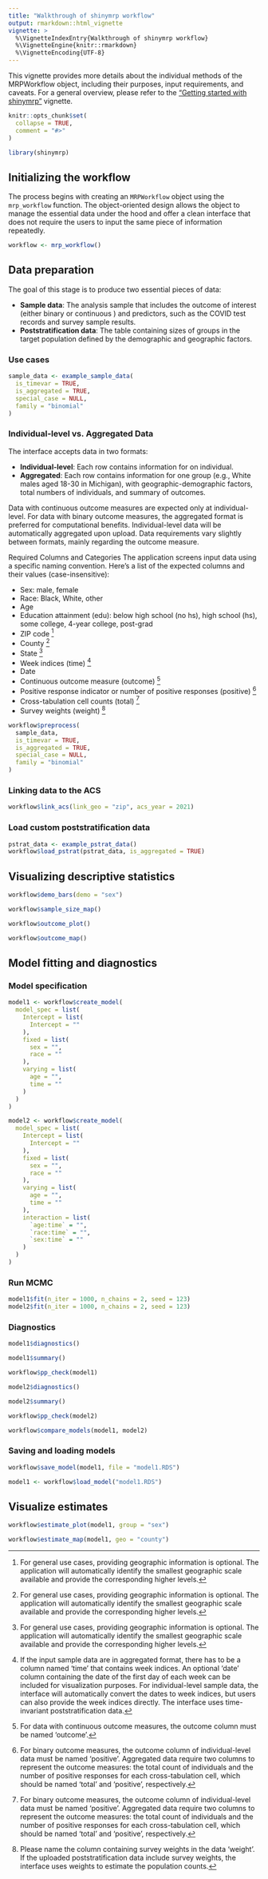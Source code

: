 ```yaml
---
title: "Walkthrough of shinymrp workflow"
output: rmarkdown::html_vignette
vignette: >
  %\VignetteIndexEntry{Walkthrough of shinymrp workflow}
  %\VignetteEngine{knitr::rmarkdown}
  %\VignetteEncoding{UTF-8}
---
```


This vignette provides more details about the individual methods of the MRPWorkflow object, including their purposes, input requirements, and caveats. For a general overview, please refer to the ["Getting started with shinymrp"](https://mrp-interface.github.io/shinymrp/articles/getting-started.html) vignette.

```r
knitr::opts_chunk$set(
  collapse = TRUE,
  comment = "#>"
)
```

```r
library(shinymrp)
```

## Initializing the workflow

The process begins with creating an `MRPWorkflow` object using the `mrp_workflow` function. The object-oriented design allows the object to manage the essential data under the hood and offer a clean interface that does not require the users to input the same piece of information repeatedly.

```r
workflow <- mrp_workflow()
```

## Data preparation

The goal of this stage is to produce two essential pieces of data:

- **Sample data**: The analysis sample that includes the outcome of interest (either binary or continuous ) and predictors, such as the COVID test records and survey sample results.
- **Poststratification data**: The table containing sizes of groups in the target population defined by the demographic and geographic factors.

### Use cases

```r
sample_data <- example_sample_data(
  is_timevar = TRUE,
  is_aggregated = TRUE,
  special_case = NULL,
  family = "binomial"
)
```

### Individual-level vs. Aggregated Data

The interface accepts data in two formats:

- **Individual-level**: Each row contains information for on individual.
- **Aggregated**: Each row contains information for one group (e.g., White males aged 18-30 in Michigan), with geographic-demographic factors, total numbers of individuals, and summary of outcomes.

Data with continuous outcome measures are expected only at individual-level. For data with binary outcome measures, the aggregated format is preferred for computational benefits. Individual-level data will be automatically aggregated upon upload. Data requirements vary slightly between formats, mainly regarding the outcome measure.

Required Columns and Categories
The application screens input data using a specific naming convention. Here's a list of the expected columns and their values (case-insensitive):

- Sex: male, female
- Race: Black, White, other
- Age
- Education attainment (edu): below high school (no hs), high school (hs), some college, 4-year college, post-grad
- ZIP code [^geo]
- County [^geo]
- State [^geo]
- Week indices (time) [^time]
- Date
- Continuous outcome measure (outcome) [^outcome-cont]
- Positive response indicator or number of positive responses (positive) [^outcome-bin]
- Cross-tabulation cell counts (total) [^outcome-bin]
- Survey weights (weight) [^weight]

[^geo]: For general use cases, providing geographic information is optional. The application will automatically identify the smallest geographic scale available and provide the corresponding higher levels.
[^time]: If the input sample data are in aggregated format, there has to be a column named 'time' that contains week indices. An optional 'date' column containing the date of the first day of each week can be included for visualization purposes. For individual-level sample data, the interface will automatically convert the dates to week indices, but users can also provide the week indices directly. The interface uses time-invariant poststratification data.
[^outcome-cont]: For data with continuous outcome measures, the outcome column must be named 'outcome'.
[^outcome-bin]: For binary outcome measures, the outcome column of individual-level data must be named 'positive'. Aggregated data require two columns to represent the outcome measures: the total count of individuals and the number of positive responses for each cross-tabulation cell, which should be named 'total' and 'positive', respectively.
[^weight]: Please name the column containing survey weights in the data 'weight'. If the uploaded poststratification data include survey weights, the interface uses weights to estimate the population counts.

```r
workflow$preprocess(
  sample_data,
  is_timevar = TRUE,
  is_aggregated = TRUE,
  special_case = NULL,
  family = "binomial"
)
```

### Linking data to the ACS
```r
workflow$link_acs(link_geo = "zip", acs_year = 2021)
```

### Load custom poststratification data
```r
pstrat_data <- example_pstrat_data()
workflow$load_pstrat(pstrat_data, is_aggregated = TRUE)
```

## Visualizing descriptive statistics

```r
workflow$demo_bars(demo = "sex")
```

```r
workflow$sample_size_map()
```

```r
workflow$outcome_plot()
```

```r
workflow$outcome_map()
```

## Model fitting and diagnostics


### Model specification

```r
model1 <- workflow$create_model(
  model_spec = list(
    Intercept = list(
      Intercept = ""
    ),
    fixed = list(
      sex = "",
      race = ""
    ),
    varying = list(
      age = "",
      time = ""
    )
  )
)
```

```r
model2 <- workflow$create_model(
  model_spec = list(
    Intercept = list(
      Intercept = ""
    ),
    fixed = list(
      sex = "",
      race = ""
    ),
    varying = list(
      age = "",
      time = ""
    ),
    interaction = list(
      `age:time` = "",
      `race:time` = "",
      `sex:time` = ""
    )
  )
)
```

### Run MCMC

```r
model1$fit(n_iter = 1000, n_chains = 2, seed = 123)
model2$fit(n_iter = 1000, n_chains = 2, seed = 123)
```

### Diagnostics

```r
model1$diagnostics()
```

```r
model1$summary()
```

```r
workflow$pp_check(model1)
```

```r
model2$diagnostics()
```

```r
model2$summary()
```

```r
workflow$pp_check(model2)
```

```r
workflow$compare_models(model1, model2)
```

### Saving and loading models

```r
workflow$save_model(model1, file = "model1.RDS")
```

```r
model1 <- workflow$load_model("model1.RDS")
```


## Visualize estimates

```r
workflow$estimate_plot(model1, group = "sex")
```

```r
workflow$estimate_map(model1, geo = "county")
```
